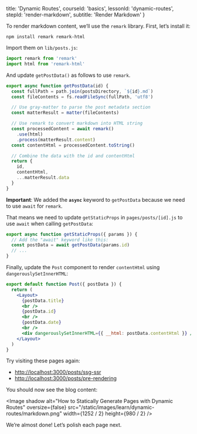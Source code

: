
  title: 'Dynamic Routes',
  courseId: 'basics',
  lessonId: 'dynamic-routes',
  stepId: 'render-markdown',
  subtitle: 'Render Markdown'
}

To render markdown content, we’ll use the `remark` library. First, let’s install it:

```shell
npm install remark remark-html
```

Import them on `lib/posts.js`:

```js
import remark from 'remark'
import html from 'remark-html'
```

And update `getPostData()` as follows to use `remark`.

```js
export async function getPostData(id) {
  const fullPath = path.join(postsDirectory, `${id}.md`)
  const fileContents = fs.readFileSync(fullPath, 'utf8')

  // Use gray-matter to parse the post metadata section
  const matterResult = matter(fileContents)

  // Use remark to convert markdown into HTML string
  const processedContent = await remark()
    .use(html)
    .process(matterResult.content)
  const contentHtml = processedContent.toString()

  // Combine the data with the id and contentHtml
  return {
    id,
    contentHtml,
    ...matterResult.data
  }
}
```

**Important**: We added the **`async`** keyword to `getPostData` because we need to use `await` for `remark`.

That means we need to update `getStaticProps` in `pages/posts/[id].js` to use `await` when calling `getPostData`:

```js
export async function getStaticProps({ params }) {
  // Add the "await" keyword like this:
  const postData = await getPostData(params.id)
  // ...
}
```

Finally, update the `Post` component to render `contentHtml` using `dangerouslySetInnerHTML`:

```jsx
export default function Post({ postData }) {
  return (
    <Layout>
      {postData.title}
      <br />
      {postData.id}
      <br />
      {postData.date}
      <br />
      <div dangerouslySetInnerHTML={{ __html: postData.contentHtml }} />
    </Layout>
  )
}
```

Try visiting these pages again:

- [http://localhost:3000/posts/ssg-ssr](http://localhost:3000/posts/ssg-ssr)
- [http://localhost:3000/posts/pre-rendering](http://localhost:3000/posts/pre-rendering)

You should now see the blog content:

<Image
  shadow
  alt="How to Statically Generate Pages with Dynamic Routes"
  oversize={false}
  src="/static/images/learn/dynamic-routes/markdown.png"
  width={1252 / 2}
  height={980 / 2}
/>

We’re almost done! Let’s polish each page next.

